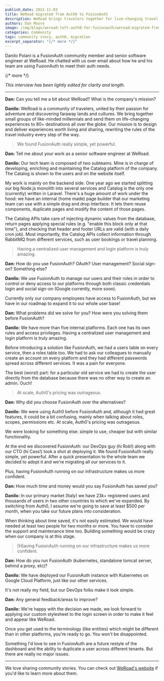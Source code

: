 ```yaml
---
publish_date: 2021-11-03 
title: WeRoad migrated from Auth0 to FusionAuth
description: WeRoad brings travelers together for live-changing travel and used FusionAuth to simplify their auth infrastructure.
authors: Dan Moore
image: /img/blogs/weroad-left-auth0-for-fusionauth/weroad-migrated-from-auth0-to-fusionauth-header-image.png
categories: Community
tags: community story, auth0, migration
excerpt_separator: "{/* more */}"
---
```


Danilo Polani is a FusionAuth community member and senior software engineer at WeRoad. He chatted with us over email about how he and his team are using FusionAuth to meet their auth needs. 

{/* more */}

*This interview has been lightly edited for clarity and length.*

-------

**Dan:** Can you tell me a bit about WeRoad? What is the company's mission?

**Danilo:** WeRoad is a community of travelers, united by their passion for adventure and discovering faraway lands and cultures. We bring together small groups of like-minded millennials and send them on life-changing experiences to 80+ destinations all over the globe. Our mission is to design and deliver experiences worth living and sharing, rewriting the rules of the travel industry every step of the way.

> We found FusionAuth really simple, yet powerful. 

**Dan:** Tell me about your work as a senior software engineer at WeRoad.

**Danilo:** Our tech team is composed of two subteams. Mine is in charge of developing, enriching and maintaining the Catalog platform of the company. The Catalog is shown to the users and on the website itself.

My work is mainly on the backend side. One year ago we started splitting our big Node.js monolith into several services and Catalog is the only one (currently) written in Laravel. There's a huge amount of work under the hood: we have an internal (home made) page builder that our marketing team can use with a simple drag and drop interface. It lets them reuse components, duplicate pages and modify the content of those pages. 

The Catalog APIs take care of injecting dynamic values from the database, return pages applying special rules (e.g. "enable this block only at that time"), and checking that header and footer URLs are valid (with a daily cron job). Most importantly, the Catalog APIs collect information through RabbitMQ from different services, such as user bookings or travel planning.  

> Having a centralized user management and login platform is truly amazing. 

**Dan:** How do you use FusionAuth? OAuth? User management? Social sign-on? Something else?

**Danilo:** We use FusionAuth to manage our users and their roles in order to control or deny access to our platforms through both classic credentials login and social sign-on (Google currently, more soon). 

Currently only our company employees have access to FusionAuth, but we have in our roadmap to expand it to our whole user base!

**Dan:** What problems did we solve for you? How were you solving them before FusionAuth?

**Danilo:** We have more than five internal platforms. Each one has its own rules and access privileges. Having a centralized user management and login platform is truly amazing. 

Before introducing a solution like FusionAuth, we had a users table on every service, then a roles table too. We had to ask our colleagues to manually create an account on every platform and they had different passwords spread across different services. It was a pain for everyone. 

The best (worst) part: for a particular old service we had to create the user directly from the database because there was no other way to create an admin. Ouch!

> At scale, Auth0's pricing was outrageous.

**Dan:** Why did you choose FusionAuth over the alternatives?

**Danilo:** We were using Auth0 before FusionAuth and, although it had great features, it could be a bit confusing, mainly when talking about roles, scopes, permissions etc. At scale, Auth0's pricing was outrageous.

We were looking for something else: simple to use, cheaper but with similar functionality. 

At the end we discovered FusionAuth: our DevOps guy (hi Rob!) along with our CTO (hi Cass!) took a shot at deploying it. We found FusionAuth really simple, yet powerful. After a quick presentation to the whole team we decided to adopt it and we're migrating all our services to it. 

Plus, having FusionAuth running on our infrastructure makes us more confident. 

**Dan:** How much time and money would you say FusionAuth has saved you?

**Danilo:** In our primary market (Italy) we have 23k+ registered users and thousands of users in two other countries to which we've expanded. By switching from Auth0, I assume we're going to save at least $500 per month, when you take our future plans into consideration.

When thinking about time saved, it's not easily estimated. We would have needed at least two people for two months or more. You have to consider the support and maintenance time too. Building something would be crazy when our company is at this stage.

> [H]aving FusionAuth running on our infrastructure makes us more confident. 

**Dan:** How do you run FusionAuth (kubernetes, standalone tomcat server, behind a proxy, etc)?

**Danilo:** We have deployed our FusionAuth instance with Kubernetes on Google Cloud Platform, just like our other services. 

It's not really my field, but our DevOps folks make it look simple.

**Dan:** Any general feedback/areas to improve?

**Danilo:** We're happy with the decision we made, we look forward to applying our custom stylesheet to the login screen in order to make it feel and appear like WeRoad.

Once you get used to the terminology (like entities) which might be different than in other platforms, you're ready to go. You won't be disappointed. 

Something I'd love to see in FusionAuth are a future restyle of the dashboard and the ability to duplicate a user across different tenants. But there are really no major issues.

-------

We love sharing community stories. You can check out [WeRoad's website](https://www.weroad.it/) if you'd like to learn more about them.
